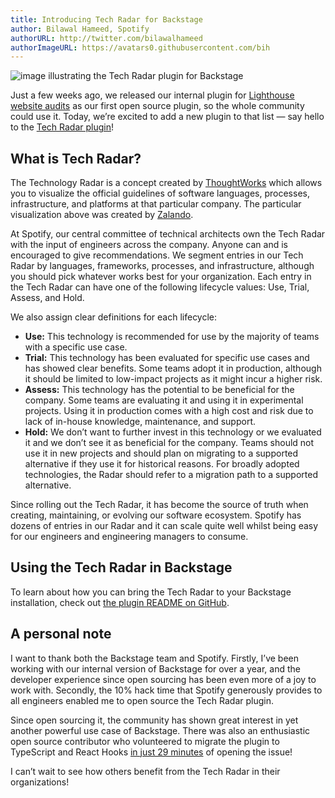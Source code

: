 ```yaml
---
title: Introducing Tech Radar for Backstage
author: Bilawal Hameed, Spotify
authorURL: http://twitter.com/bilawalhameed
authorImageURL: https://avatars0.githubusercontent.com/bih
---
```


![image illustrating the Tech Radar plugin for Backstage](assets/5/lead.png)

Just a few weeks ago, we released our internal plugin for [Lighthouse website audits] as our first open source plugin, so the whole community could use it. Today, we’re excited to add a new plugin to that list — say hello to the [Tech Radar plugin]!

<!-- truncate -->

## What is Tech Radar?

The Technology Radar is a concept created by [ThoughtWorks] which allows you to visualize the official guidelines of software languages, processes, infrastructure, and platforms at that particular company. The particular visualization above was created by [Zalando].

At Spotify, our central committee of technical architects own the Tech Radar with the input of engineers across the company. Anyone can and is encouraged to give recommendations. We segment entries in our Tech Radar by languages, frameworks, processes, and infrastructure, although you should pick whatever works best for your organization. Each entry in the Tech Radar can have one of the following lifecycle values: Use, Trial, Assess, and Hold.

We also assign clear definitions for each lifecycle:

- **Use:** This technology is recommended for use by the majority of teams with a specific use case.
- **Trial:** This technology has been evaluated for specific use cases and has showed clear benefits. Some teams adopt it in production, although it should be limited to low-impact projects as it might incur a higher risk.
- **Assess:** This technology has the potential to be beneficial for the company. Some teams are evaluating it and using it in experimental projects. Using it in production comes with a high cost and risk due to lack of in-house knowledge, maintenance, and support.
- **Hold:** We don’t want to further invest in this technology or we evaluated it and we don’t see it as beneficial for the company. Teams should not use it in new projects and should plan on migrating to a supported alternative if they use it for historical reasons. For broadly adopted technologies, the Radar should refer to a migration path to a supported alternative.

Since rolling out the Tech Radar, it has become the source of truth when creating, maintaining, or evolving our software ecosystem. Spotify has dozens of entries in our Radar and it can scale quite well whilst being easy for our engineers and engineering managers to consume.

## Using the Tech Radar in Backstage

To learn about how you can bring the Tech Radar to your Backstage installation, check out [the plugin README on GitHub][tech radar plugin].

## A personal note

I want to thank both the Backstage team and Spotify. Firstly, I’ve been working with our internal version of Backstage for over a year, and the developer experience since open sourcing has been even more of a joy to work with. Secondly, the 10% hack time that Spotify generously provides to all engineers enabled me to open source the Tech Radar plugin.

Since open sourcing it, the community has shown great interest in yet another powerful use case of Backstage. There was also an enthusiastic open source contributor who volunteered to migrate the plugin to TypeScript and React Hooks [in just 29 minutes](https://github.com/backstage/backstage/issues/661) of opening the issue!

I can’t wait to see how others benefit from the Tech Radar in their organizations!

[lighthouse website audits]: https://backstage.io/blog/2020/04/06/lighthouse-plugin
[tech radar plugin]: https://github.com/backstage/backstage/tree/master/plugins/tech-radar
[thoughtworks]: https://www.thoughtworks.com/radar
[zalando]: https://opensource.zalando.com/tech-radar/
